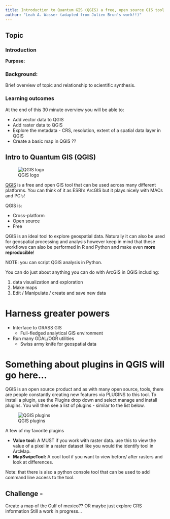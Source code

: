 ```yaml
---
title: Introduction to Quantum GIS (QGIS) a free, open source GIS tool
author: "Leah A. Wasser (adapted from Julien Brun's work!!)"
---
```


## Topic

### Introduction
**Purpose:**


### Background:
Brief overview of topic and relationship to scientific synthesis.


### Learning outcomes

At the end of this 30 minute overview you will be able to:

* Add vector data to QGIS
* Add raster data to QGIS
* Explore the metadata - CRS, resolution, extent of a spatial data layer in QGIS
* Create a basic map in QGIS ??


## Intro to Quantum GIS (QGIS)

![QGIS logo](images/QGIS-logo.png)

[QGIS](http://www.qgis.org/en/site/) is a free and open GIS tool that can be used
across many different platforms. You can think of it as ESRI's ArcGIS but it plays
nicely with MACs and PC's!

QGIS is:

* Cross-platform
* Open source
* Free

QGIS is an ideal tool to explore  geospatial data. Naturally it can also be used
for geospatial processing and analysis however keep in mind that these workflows
can also be performed in R and Python and make even **more reproducible**!

NOTE: you can script QGIS analysis in Python.

You can do just about anything you can do with ArcGIS in QGIS including:

1. data visualization and exploration
1. Make maps
1. Edit / Manipulate / create and save new data

# Harness greater powers

* Interface to GRASS GIS
    - Full-fledged analytical GIS environment
* Run many GDAL/OGR utilities
    - Swiss army knife for geospatial data

# Something about plugins in QGIS will go here...

QGIS is an open source product and as with many open source, tools, there are
people constantly creating new features via PLUGINS to this tool. To install a
plugin, use the Plugins drop down and select manage and install plugins. You will
then see a list of plugins - similar to the list below.

![QGIS plugins](http://underdark.files.wordpress.com/2014/04/installpluginbuilder.png)

A few of my favorite plugins

* **Value tool:** A MUST if you work with raster data. use this to view the value of a pixel in a raster dataset like you would the identify tool in ArcMap.
* **MapSwipeTool:** A cool tool if you want to view before/ after rasters and look at differences.

Note: that there is also a python console tool that can be used to add command
line access to the tool.

## Challenge -

Create a map of the Gulf of mexico?? OR maybe just explore CRS information
Still a work in progress...
